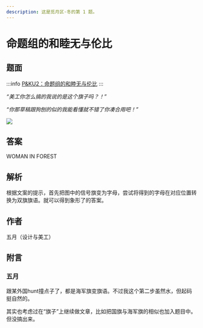 ```yaml
---
description: 这是觅月区·冬的第 1 题。
---
```


# 命题组的和睦无与伦比

## 题面

:::info
[P\&KU2：命题组的和睦无与伦比](https://pnku2.pkupuzzle.art/#/game/miyue/winter_01)
:::

_“美工你怎么搞的我说的是这个旗子吗？！”_

_“你那草稿跟狗刨的似的我能看懂就不错了你凑合用吧！”_

![](./01-ming-ti-zu-de-he-mu-wu-yu-lun-bi.assets/image_1.webp)

## 答案

WOMAN IN FOREST

## 解析

根据文案的提示，首先把图中的信号旗变为字母，尝试将得到的字母在对应位置转换为双旗旗语。就可以得到象形了的答案。

## 作者

五月（设计与美工）

## 附言

### 五月

跟某外国hunt撞点子了，都是海军旗变旗语。不过我这个第二步虽然水，但起码挺自然的。

其实也考虑过在“旗子”上继续做文章，比如把国旗与海军旗的相似也加入题目中。但没搞出来。
